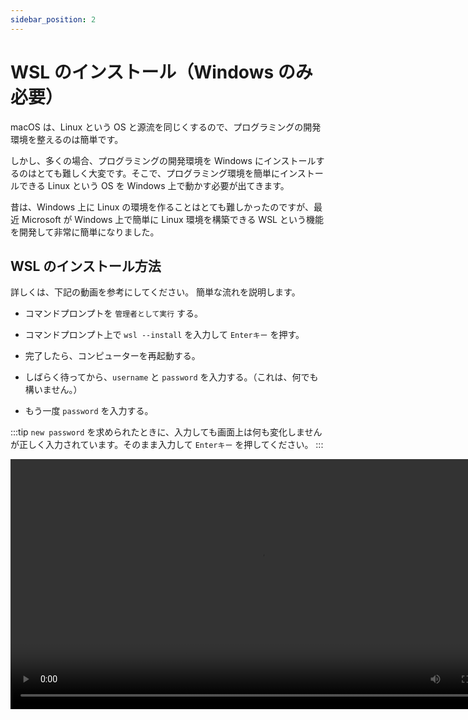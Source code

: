 ```yaml
---
sidebar_position: 2
---
```



# WSL のインストール（Windows のみ必要）

macOS は、Linux という OS と源流を同じくするので、プログラミングの開発環境を整えるのは簡単です。

しかし、多くの場合、プログラミングの開発環境を Windows にインストールするのはとても難しく大変です。そこで、プログラミング環境を簡単にインストールできる Linux という OS を Windows 上で動かす必要が出てきます。

昔は、Windows 上に Linux の環境を作ることはとても難しかったのですが、最近 Microsoft が Windows 上で簡単に Linux 環境を構築できる WSL という機能を開発して非常に簡単になりました。

## WSL のインストール方法

詳しくは、下記の動画を参考にしてください。
簡単な流れを説明します。

- コマンドプロンプトを `管理者として実行` する。

- コマンドプロンプト上で `wsl --install` を入力して `Enterキー` を押す。

- 完了したら、コンピューターを再起動する。

- しばらく待ってから、`username` と `password` を入力する。（これは、何でも構いません。）
- もう一度 `password` を入力する。

:::tip
`new password` を求められたときに、入力しても画面上は何も変化しませんが正しく入力されています。そのまま入力して `Enterキー` を押してください。
:::

<video src={installWSL} controls width="800px" />

